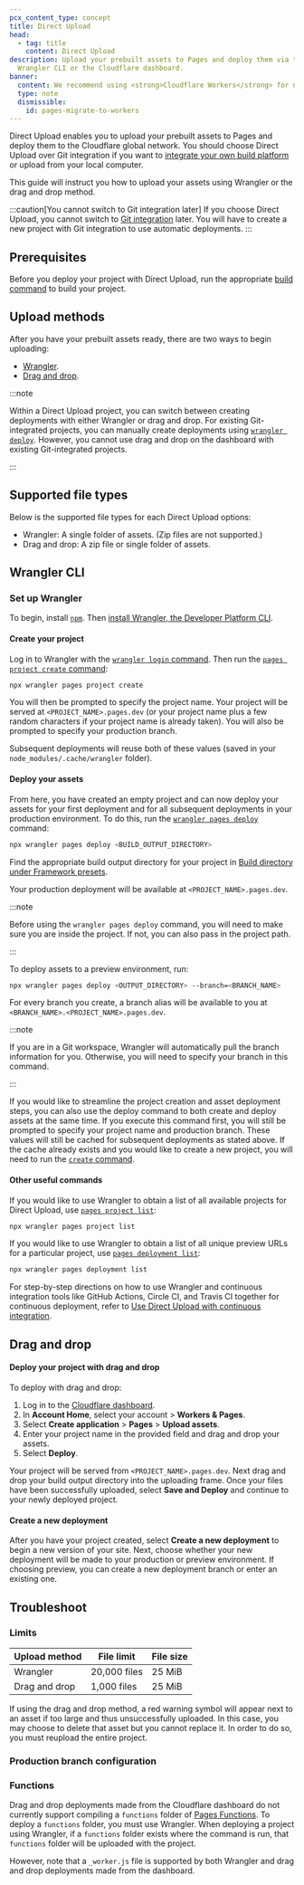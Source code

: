 ```yaml
---
pcx_content_type: concept
title: Direct Upload
head:
  - tag: title
    content: Direct Upload
description: Upload your prebuilt assets to Pages and deploy them via the
  Wrangler CLI or the Cloudflare dashboard.
banner:
  content: We recommend using <strong>Cloudflare Workers</strong> for new projects. For existing Pages projects, see our <a href="/workers/static-assets/migrate-from-pages/">migration guide</a> and <a href="/workers/static-assets/migrate-from-pages/#compatibility-matrix">compatibility matrix</a>.
  type: note
  dismissible:
    id: pages-migrate-to-workers
---
```



Direct Upload enables you to upload your prebuilt assets to Pages and deploy them to the Cloudflare global network. You should choose Direct Upload over Git integration if you want to [integrate your own build platform](/pages/how-to/use-direct-upload-with-continuous-integration/) or upload from your local computer.

This guide will instruct you how to upload your assets using Wrangler or the drag and drop method.

:::caution[You cannot switch to Git integration later]
If you choose Direct Upload, you cannot switch to [Git integration](/pages/get-started/git-integration/) later. You will have to create a new project with Git integration to use automatic deployments.
:::

## Prerequisites

Before you deploy your project with Direct Upload, run the appropriate [build command](/pages/configuration/build-configuration/#framework-presets) to build your project.

## Upload methods

After you have your prebuilt assets ready, there are two ways to begin uploading:

- [Wrangler](/pages/get-started/direct-upload/#wrangler-cli).
- [Drag and drop](/pages/get-started/direct-upload/#drag-and-drop).

:::note

Within a Direct Upload project, you can switch between creating deployments with either Wrangler or drag and drop. For existing Git-integrated projects, you can manually create deployments using [`wrangler deploy`](/workers/wrangler/commands/#deploy). However, you cannot use drag and drop on the dashboard with existing Git-integrated projects.

:::

## Supported file types

Below is the supported file types for each Direct Upload options:

- Wrangler: A single folder of assets. (Zip files are not supported.)
- Drag and drop: A zip file or single folder of assets.

## Wrangler CLI

### Set up Wrangler

To begin, install [`npm`](https://docs.npmjs.com/getting-started). Then [install Wrangler, the Developer Platform CLI](/workers/wrangler/install-and-update/).

#### Create your project

Log in to Wrangler with the [`wrangler login` command](/workers/wrangler/commands/#login). Then run the [`pages project create` command](/workers/wrangler/commands/#project-create):

```sh
npx wrangler pages project create
```

You will then be prompted to specify the project name. Your project will be served at `<PROJECT_NAME>.pages.dev` (or your project name plus a few random characters if your project name is already taken). You will also be prompted to specify your production branch.

Subsequent deployments will reuse both of these values (saved in your `node_modules/.cache/wrangler` folder).

#### Deploy your assets

From here, you have created an empty project and can now deploy your assets for your first deployment and for all subsequent deployments in your production environment. To do this, run the [`wrangler pages deploy`](/workers/wrangler/commands/#deploy-1) command:

```sh
npx wrangler pages deploy <BUILD_OUTPUT_DIRECTORY>
```

Find the appropriate build output directory for your project in [Build directory under Framework presets](/pages/configuration/build-configuration/#framework-presets).

Your production deployment will be available at `<PROJECT_NAME>.pages.dev`.

:::note

Before using the `wrangler pages deploy` command, you will need to make sure you are inside the project. If not, you can also pass in the project path.

:::

To deploy assets to a preview environment, run:

```sh
npx wrangler pages deploy <OUTPUT_DIRECTORY> --branch=<BRANCH_NAME>
```

For every branch you create, a branch alias will be available to you at `<BRANCH_NAME>.<PROJECT_NAME>.pages.dev`.

:::note

If you are in a Git workspace, Wrangler will automatically pull the branch information for you. Otherwise, you will need to specify your branch in this command.

:::

If you would like to streamline the project creation and asset deployment steps, you can also use the deploy command to both create and deploy assets at the same time. If you execute this command first, you will still be prompted to specify your project name and production branch. These values will still be cached for subsequent deployments as stated above. If the cache already exists and you would like to create a new project, you will need to run the [`create` command](#create-your-project).

#### Other useful commands

If you would like to use Wrangler to obtain a list of all available projects for Direct Upload, use [`pages project list`](/workers/wrangler/commands/#project-list):

```sh
npx wrangler pages project list
```

If you would like to use Wrangler to obtain a list of all unique preview URLs for a particular project, use [`pages deployment list`](/workers/wrangler/commands/#deployment-list):

```sh
npx wrangler pages deployment list
```

For step-by-step directions on how to use Wrangler and continuous integration tools like GitHub Actions, Circle CI, and Travis CI together for continuous deployment, refer to [Use Direct Upload with continuous integration](/pages/how-to/use-direct-upload-with-continuous-integration/).

## Drag and drop

#### Deploy your project with drag and drop

To deploy with drag and drop:

1. Log in to the [Cloudflare dashboard](https://dash.cloudflare.com/login).
2. In **Account Home**, select your account > **Workers & Pages**.
3. Select **Create application** > **Pages** > **Upload assets**.
4. Enter your project name in the provided field and drag and drop your assets.
5. Select **Deploy**.

Your project will be served from `<PROJECT_NAME>.pages.dev`. Next drag and drop your build output directory into the uploading frame. Once your files have been successfully uploaded, select **Save and Deploy** and continue to your newly deployed project.

#### Create a new deployment

After you have your project created, select **Create a new deployment** to begin a new version of your site. Next, choose whether your new deployment will be made to your production or preview environment. If choosing preview, you can create a new deployment branch or enter an existing one.

## Troubleshoot

### Limits

| Upload method | File limit   | File size |
| ------------- | ------------ | --------- |
| Wrangler      | 20,000 files | 25 MiB    |
| Drag and drop | 1,000 files  | 25 MiB    |

If using the drag and drop method, a red warning symbol will appear next to an asset if too large and thus unsuccessfully uploaded. In this case, you may choose to delete that asset but you cannot replace it. In order to do so, you must reupload the entire project.

### Production branch configuration

<Render file="prod-branch-update" />

### Functions

Drag and drop deployments made from the Cloudflare dashboard do not currently support compiling a `functions` folder of [Pages Functions](/pages/functions/). To deploy a `functions` folder, you must use Wrangler. When deploying a project using Wrangler, if a `functions` folder exists where the command is run, that `functions` folder will be uploaded with the project.

However, note that a `_worker.js` file is supported by both Wrangler and drag and drop deployments made from the dashboard.
